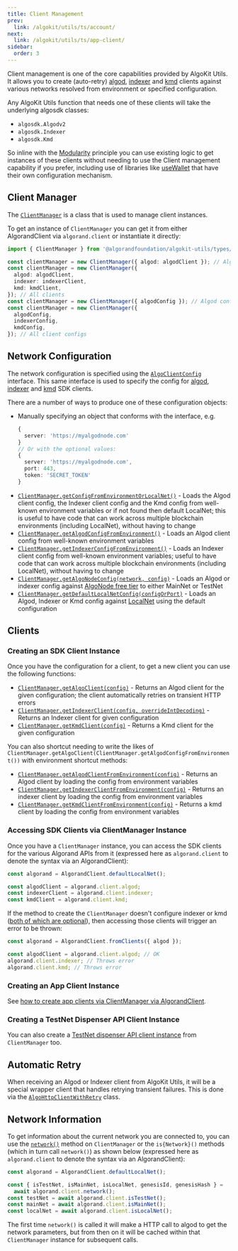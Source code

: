 ```yaml
---
title: Client Management
prev:
  link: /algokit/utils/ts/account/
next:
  link: /algokit/utils/ts/app-client/
sidebar:
  order: 3
---
```


Client management is one of the core capabilities provided by AlgoKit Utils. It allows you to create (auto-retry) [algod](https://developer.algorand.org/docs/rest-apis/algod), [indexer](https://developer.algorand.org/docs/rest-apis/indexer) and [kmd](https://developer.algorand.org/docs/rest-apis/kmd) clients against various networks resolved from environment or specified configuration.

Any AlgoKit Utils function that needs one of these clients will take the underlying algosdk classes:

- `algosdk.Algodv2`
- `algosdk.Indexer`
- `algosdk.Kmd`

So inline with the [Modularity](/algokit/utils/ts/overview#core-principles) principle you can use existing logic to get instances of these clients without needing to use the Client management capability if you prefer, including use of libraries like [useWallet](https://github.com/TxnLab/use-wallet) that have their own configuration mechanism.

## Client Manager

The [`ClientManager`](https://github.com/algorandfoundation/algokit-utils-ts/blob/main/docs/code/classes/types_client_manager.ClientManager.md) is a class that is used to manage client instances.

To get an instance of `ClientManager` you can get it from either AlgorandClient via `algorand.client` or instantiate it directly:

```typescript showLineNumbers=false
import { ClientManager } from '@algorandfoundation/algokit-utils/types/client-manager';

const clientManager = new ClientManager({ algod: algodClient }); // Algod client only
const clientManager = new ClientManager({
  algod: algodClient,
  indexer: indexerClient,
  kmd: kmdClient,
}); // All clients
const clientManager = new ClientManager({ algodConfig }); // Algod config only
const clientManager = new ClientManager({
  algodConfig,
  indexerConfig,
  kmdConfig,
}); // All client configs
```

## Network Configuration

The network configuration is specified using the [`AlgoClientConfig`](https://github.com/algorandfoundation/algokit-utils-ts/blob/main/docs/code/interfaces/types_network_client.AlgoClientConfig.md) interface. This same interface is used to specify the config for [algod](https://algorand.github.io/js-algorand-sdk/classes/Algodv2.html), [indexer](https://algorand.github.io/js-algorand-sdk/classes/Indexer.html) and [kmd](https://algorand.github.io/js-algorand-sdk/classes/Kmd.html) SDK clients.

There are a number of ways to produce one of these configuration objects:

- Manually specifying an object that conforms with the interface, e.g.
  ```typescript showLineNumbers=false
  {
    server: 'https://myalgodnode.com'
  }
  // Or with the optional values:
  {
    server: 'https://myalgodnode.com',
    port: 443,
    token: 'SECRET_TOKEN'
  }
  ```
- [`ClientManager.getConfigFromEnvironmentOrLocalNet()`](https://github.com/algorandfoundation/algokit-utils-ts/blob/main/docs/code/classes/types_client_manager.ClientManager.md#getconfigfromenvironmentorlocalnet) - Loads the Algod client config, the Indexer client config and the Kmd config from well-known environment variables or if not found then default LocalNet; this is useful to have code that can work across multiple blockchain environments (including LocalNet), without having to change
- [`ClientManager.getAlgodConfigFromEnvironment()`](https://github.com/algorandfoundation/algokit-utils-ts/blob/main/docs/code/classes/types_client_manager.ClientManager.md#getalgodconfigfromenvironment) - Loads an Algod client config from well-known environment variables
- [`ClientManager.getIndexerConfigFromEnvironment()`](https://github.com/algorandfoundation/algokit-utils-ts/blob/main/docs/code/classes/types_client_manager.ClientManager.md#getindexerconfigfromenvironment) - Loads an Indexer client config from well-known environment variables; useful to have code that can work across multiple blockchain environments (including LocalNet), without having to change
- [`ClientManager.getAlgoNodeConfig(network, config)`](https://github.com/algorandfoundation/algokit-utils-ts/blob/main/docs/code/classes/types_client_manager.ClientManager.md#getalgonodeconfig) - Loads an Algod or indexer config against [AlgoNode free tier](https://nodely.io/docs/free/start) to either MainNet or TestNet
- [`ClientManager.getDefaultLocalNetConfig(configOrPort)`](https://github.com/algorandfoundation/algokit-utils-ts/blob/main/docs/code/classes/types_client_manager.ClientManager.md#getdefaultlocalnetconfig) - Loads an Algod, Indexer or Kmd config against [LocalNet](https://github.com/algorandfoundation/algokit-cli/blob/main/docs/features/localnet.md) using the default configuration

## Clients

### Creating an SDK Client Instance

Once you have the configuration for a client, to get a new client you can use the following functions:

- [`ClientManager.getAlgoClient(config)`](https://github.com/algorandfoundation/algokit-utils-ts/blob/main/docs/code/classes/types_client_manager.ClientManager.md#getalgoclient) - Returns an Algod client for the given configuration; the client automatically retries on transient HTTP errors
- [`ClientManager.getIndexerClient(config, overrideIntDecoding)`](https://github.com/algorandfoundation/algokit-utils-ts/blob/main/docs/code/classes/types_client_manager.ClientManager.md#getindexerclient) - Returns an Indexer client for given configuration
- [`ClientManager.getKmdClient(config)`](https://github.com/algorandfoundation/algokit-utils-ts/blob/main/docs/code/classes/types_client_manager.ClientManager.md#getkmdclient) - Returns a Kmd client for the given configuration

You can also shortcut needing to write the likes of `ClientManager.getAlgoClient(ClientManager.getAlgodConfigFromEnvironment())` with environment shortcut methods:

- [`ClientManager.getAlgodClientFromEnvironment(config)`](https://github.com/algorandfoundation/algokit-utils-ts/blob/main/docs/code/classes/types_client_manager.ClientManager.md#getalgodclientfromenvironment) - Returns an Algod client by loading the config from environment variables
- [`ClientManager.getIndexerClientFromEnvironment(config)`](https://github.com/algorandfoundation/algokit-utils-ts/blob/main/docs/code/classes/types_client_manager.ClientManager.md#getindexerclientfromenvironment) - Returns an indexer client by loading the config from environment variables
- [`ClientManager.getKmdClientFromEnvironment(config)`](https://github.com/algorandfoundation/algokit-utils-ts/blob/main/docs/code/classes/types_client_manager.ClientManager.md#getkmdclientfromenvironment) - Returns a kmd client by loading the config from environment variables

### Accessing SDK Clients via ClientManager Instance

Once you have a `ClientManager` instance, you can access the SDK clients for the various Algorand APIs from it (expressed here as `algorand.client` to denote the syntax via an AlgorandClient):

```typescript showLineNumbers=false
const algorand = AlgorandClient.defaultLocalNet();

const algodClient = algorand.client.algod;
const indexerClient = algorand.client.indexer;
const kmdClient = algorand.client.kmd;
```

If the method to create the `ClientManager` doesn't configure indexer or kmd ([both of which are optional](#client-manager)), then accessing those clients will trigger an error to be thrown:

```typescript showLineNumbers=false
const algorand = AlgorandClient.fromClients({ algod });

const algodClient = algorand.client.algod; // OK
algorand.client.indexer; // Throws error
algorand.client.kmd; // Throws error
```

### Creating an App Client Instance

See [how to create app clients via ClientManager via AlgorandClient](FUTURELINK).

### Creating a TestNet Dispenser API Client Instance

You can also create a [TestNet dispenser API client instance](/algokit/utils/ts/dispenser#creating-a-dispenser-client) from `ClientManager` too.

## Automatic Retry

When receiving an Algod or Indexer client from AlgoKit Utils, it will be a special wrapper client that handles retrying transient failures. This is done via the [`AlgoHttpClientWithRetry`](https://github.com/algorandfoundation/algokit-utils-ts/blob/main/docs/code/classes/types_algo_http_client_with_retry.AlgoHttpClientWithRetry.md) class.

## Network Information

To get information about the current network you are connected to, you can use the [`network()`](https://github.com/algorandfoundation/algokit-utils-ts/blob/main/docs/code/classes/types_client_manager.ClientManager.md#network) method on `ClientManager` or the `is{Network}()` methods (which in turn call `network()`) as shown below (expressed here as `algorand.client` to denote the syntax via an AlgorandClient):

```typescript showLineNumbers=false
const algorand = AlgorandClient.defaultLocalNet();

const { isTestNet, isMainNet, isLocalNet, genesisId, genesisHash } =
  await algorand.client.network();
const testNet = await algorand.client.isTestNet();
const mainNet = await algorand.client.isMainNet();
const localNet = await algorand.client.isLocalNet();
```

The first time `network()` is called it will make a HTTP call to algod to get the network parameters, but from then on it will be cached within that `ClientManager` instance for subsequent calls.
